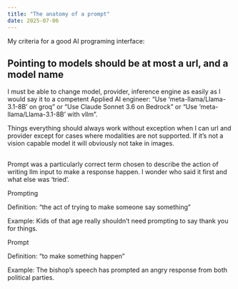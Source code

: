 ```yaml
---
title: "The anatomy of a prompt"
date: 2025-07-06
---
```


My criteria for a good AI programing interface:

## Pointing to models should be at most a url, and a model name
I must be able to change model, provider, inference engine as easily as I would say it to a competent Applied AI engineer: "Use 'meta-llama/Llama-3.1-8B' on groq" or "Use Claude Sonnet 3.6 on Bedrock" or "Use 'meta-llama/Llama-3.1-8B' with vllm".

Things everything should always work without exception when I can url and provider except for cases where modalities are not supported. If it's not a vision capable model it will obviously not take in images.

##

Prompt was a particularly correct term chosen to describe the action of writing llm input to make a response happen. I wonder who said it first and what else was 'tried'.

Prompting

Definition: "the act of trying to make someone say something"

Example: Kids of that age really shouldn't need prompting to say thank you for things.

Prompt

Definition: "to make something happen"

Example: The bishop's speech has prompted an angry response from both political parties.
